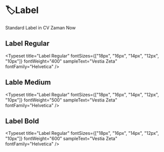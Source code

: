 
<Meta title="Style/Typography/Label" />

# 🏷️Label

Standard Label in CV Zaman Now


## Label Regular
<Typeset
    title="Label Regular"
    fontSizes={["18px", "16px", "14px", "12px", "10px"]}
    fontWeight="400"
    sampleText="Vestia Zeta"
    fontFamily="Helvetica"
/>

## Lable Medium
<Typeset
    title="Label Regular"
    fontSizes={["18px", "16px", "14px", "12px", "10px"]}
    fontWeight="500"
    sampleText="Vestia Zeta"
    fontFamily="Helvetica"
/>

## Label Bold
<Typeset
    title="Label Regular"
    fontSizes={["18px", "16px", "14px", "12px", "10px"]}
    fontWeight="600"
    sampleText="Vestia Zeta"
    fontFamily="Helvetica"
/>